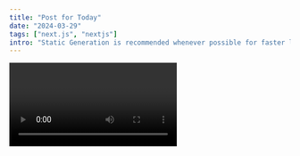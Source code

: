 ---
title: "Post for Today"
date: "2024-03-29"
tags: ["next.js", "nextjs"]
intro: "Static Generation is recommended whenever possible for faster load time"
---

<Video id="__mSgDEOyv8" />

We recommend using **Static Generation** (with and without data) whenever possible because your page can be built once and served by CDN, which makes it much faster than having a server render the page on every request.

```ts
export async function getStaticParams() {
  const slugs = ["post-1", "post-2", "post-3"];

  return {
    paths: slugs.map((slug) => ({ params: { slug } })),
    fallback: false, // Set to true for dynamic slugs not defined in paths
  };
}
```

You can use Static Generation for many types of pages, including:

- Marketing pages
- Blog posts
- E-commerce product listings
- Help and documentation

You should ask yourself: "Can this page be pre-rendered **ahead** of a user's request?" If the answer is yes, then you should choose Static Generation.

On the other hand, Static Generation is **not** a good idea if you cannot pre-render a page ahead of a user's request. Maybe your page shows frequently updated data, and the page content changes on every request.

In that case, you can use **Server-Side Rendering**. It will be slower, but the pre-rendered page will always be up-to-date. Or you can skip pre-rendering and use client-side JavaScript to populate data.
